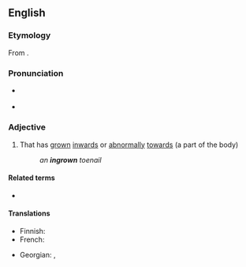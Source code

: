 ==English==

===Etymology===
From {{pre|en|in|grown}}.

===Pronunciation===
* {{a|UK}} {{IPA|en|/ɪnˈɡɹəʊn/}}
* {{a|US}} {{IPA|en|/ɪnˈɡɹoʊn/}}

===Adjective===
{{en-adj}}

# That has [[grown]] [[inwards]] or [[abnormally]] [[towards]] (a part of the body)
#: ''an '''ingrown''' toenail''

====Related terms====
* {{l|en|ingrow}}

====Translations====
{{trans-top|that has grown inwards or abnormally towards (part of the body)}}
* Finnish: {{t+|fi|[[sisään]] [[kasvanut]]}}
* French: {{t+|fr|incarné}}
{{trans-mid}}
* Georgian: {{t|ka|ჩაზრდილი}}, {{t|ka|შეზრდილი}}
{{trans-bottom}}